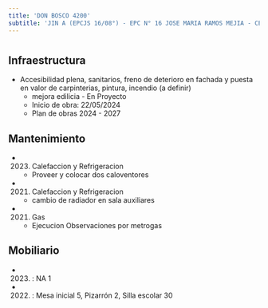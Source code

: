 ```yaml
---
title: 'DON BOSCO 4200'
subtitle: 'JIN A (EPCJS 16/08°) - EPC N° 16 JOSE MARIA RAMOS MEJIA - CENOF CENTRO DON BOSCO - ESEA EN DANZA MASTRAZZI CURSO VOCACIONAL DE DANZA Y EXPRESIÓN CORPORAL INFANTIL N° 07'
---
```


#
## Infraestructura

* Accesibilidad plena, sanitarios, freno de deterioro en fachada y puesta en valor de carpinterias, pintura, incendio (a definir) 
    + mejora edilicia - En Proyecto 
    + Inicio de obra: 22/05/2024 
    + Plan de obras 2024 - 2027 






## Mantenimiento

*  (2023) Calefaccion y Refrigeracion 
    + Proveer y colocar dos caloventores

*  (2021) Calefaccion y Refrigeracion 
    + cambio de radiador en sala auxiliares

*  (2021) Gas 
    + Ejecucion Observaciones por metrogas





## Mobiliario

*  (2023) : NA 1 

*  (2022) : Mesa inicial 5, Pizarrón 2, Silla escolar 30 



